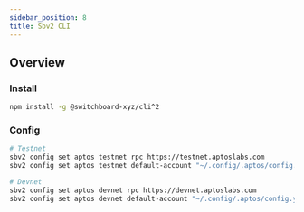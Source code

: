 ```yaml
---
sidebar_position: 8
title: Sbv2 CLI
---
```


## Overview

### Install

```bash npm2yarn
npm install -g @switchboard-xyz/cli^2
```

### Config

```bash
# Testnet
sbv2 config set aptos testnet rpc https://testnet.aptoslabs.com
sbv2 config set aptos testnet default-account "~/.config/.aptos/config.yaml"

# Devnet
sbv2 config set aptos devnet rpc https://devnet.aptoslabs.com
sbv2 config set aptos devnet default-account "~/.config/.aptos/config.yaml"
```
